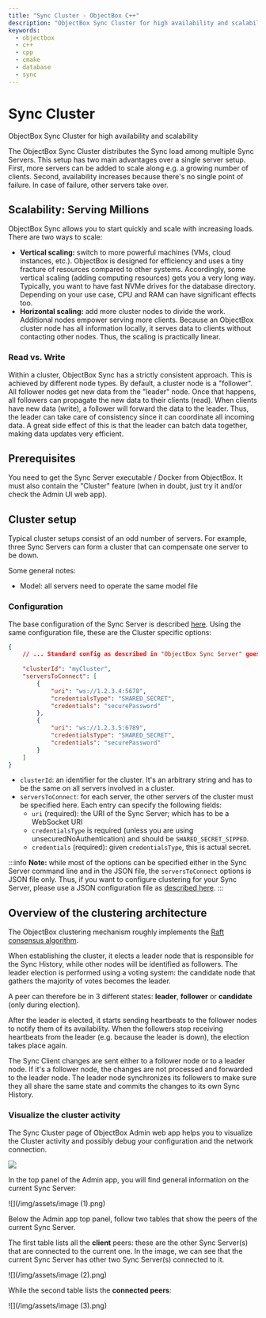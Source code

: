 ```yaml
---
title: "Sync Cluster - ObjectBox C++"
description: "ObjectBox Sync Cluster for high availability and scalability"
keywords:
  - objectbox
  - c++
  - cpp
  - cmake
  - database
  - sync
---
```








<TechnicalArticleSchema
  headline="Sync Cluster - ObjectBox C++"
  description="ObjectBox Sync Cluster for high availability and scalability"
  url="https://cpp.objectbox.io/sync-cluster"
  datePublished="2025-07-17"
  dateModified="2025-07-17"
/>

# Sync Cluster

ObjectBox Sync Cluster for high availability and scalability


The ObjectBox Sync Cluster distributes the Sync load among multiple Sync Servers. This setup has two main advantages over a single server setup. First, more servers can be added to scale along e.g. a growing number of clients. Second, availability increases because there's no single point of failure. In case of failure, other servers take over.

## Scalability: Serving Millions

ObjectBox Sync allows you to start quickly and scale with increasing loads. There are two ways to scale:

* **Vertical scaling:** switch to more powerful machines (VMs, cloud instances, etc.). ObjectBox is designed for efficiency and uses a tiny fracture of resources compared to other systems. Accordingly, some vertical scaling (adding computing resources) gets you a very long way. Typically, you want to have fast NVMe drives for the database directory. Depending on your use case, CPU and RAM can have significant effects too.
* **Horizontal scaling:** add more cluster nodes to divide the work. Additional nodes empower serving more clients. Because an ObjectBox cluster node has all information locally, it serves data to clients without contacting other nodes. Thus, the scaling is practically linear.

### Read vs. Write

Within a cluster, ObjectBox Sync has a strictly consistent approach. This is achieved by different node types. By default, a cluster node is a "follower". All follower nodes get new data from the "leader" node. Once that happens, all followers can propagate the new data to their clients (read). When clients have new data (write), a follower will forward the data to the leader. Thus, the leader can take care of consistency since it can coordinate all incoming data. A great side effect of this is that the leader can batch data together, making data updates very efficient.

## Prerequisites

You need to get the Sync Server executable / Docker from ObjectBox. It must also contain the "Cluster" feature (when in doubt, just try it and/or check the Admin UI web app).

## Cluster setup

Typical cluster setups consist of an odd number of servers. For example, three Sync Servers can form a cluster that can compensate one server to be down.

Some general notes:

* Model: all servers need to operate the same model file

### Configuration

The base configuration of the Sync Server is described [here](configuration#configuration-file). Using the same configuration file, these are the Cluster specific options:

```json
{
    // ... Standard config as described in "ObjectBox Sync Server" goes here
    
    "clusterId": "myCluster",
    "serversToConnect": [
        {
            "uri": "ws://1.2.3.4:5678",
            "credentialsType": "SHARED_SECRET",
            "credentials": "securePassword"
        },
        {
            "uri": "ws://1.2.3.5:6789",
            "credentialsType": "SHARED_SECRET",
            "credentials": "securePassword"
        }
    ]
}
```

* `clusterId`: an identifier for the cluster. It's an arbitrary string and has to be the same on all servers involved in a cluster.
* `serversToConnect`: for each server, the other servers of the cluster must be specified here. Each entry can specify the following fields:
  * `uri` (required): the URI of the Sync Server; which has to be a WebSocket URI
  * `credentialsType` is required (unless you are using unsecuredNoAuthentication) and should be `SHARED_SECRET_SIPPED`.
  * `credentials` (required): given `credentialsType`, this is actual secret.

:::info
**Note:** while most of the options can be specified either in the Sync Server command line and in the JSON file, the `serversToConnect` options is JSON file only. Thus, if you want to configure clustering for your Sync Server, please use a JSON configuration file as [described here](./#configuration-file).
:::

## Overview of the clustering architecture

The ObjectBox clustering mechanism roughly implements the [Raft consensus algorithm](https://en.wikipedia.org/wiki/Raft_\(algorithm\)).

When establishing the cluster, it elects a leader node that is responsible for the Sync History, while other nodes will be identified as followers. The leader election is performed using a voting system: the candidate node that gathers the majority of votes becomes the leader.

A peer can therefore be in 3 different states: **leader**, **follower** or **candidate** (only during election).

After the leader is elected, it starts sending heartbeats to the follower nodes to notify them of its availability. When the followers stop receiving heartbeats from the leader (e.g. because the leader is down), the election takes place again.

The Sync Client changes are sent either to a follower node or to a leader node. If it's a follower node, the changes are not processed and forwarded to the leader node. The leader node synchronizes its followers to make sure they all share the same state and commits the changes to its own Sync History.

### Visualize the cluster activity

The Sync Cluster page of ObjectBox Admin web app helps you to visualize the Cluster activity and possibly debug your configuration and the network connection.

![](/img/assets/image.png)

In the top panel of the Admin app, you will find general information on the current Sync Server:

![](/img/assets/image (1).png)

Below the Admin app top panel, follow two tables that show the peers of the current Sync Server.

The first table lists all the **client** peers: these are the other Sync Server(s) that are connected to the current one. In the image, we can see that the current Sync Server has other two Sync Server(s) connected to it.

![](/img/assets/image (2).png)

While the second table lists the **connected peers**:

![](/img/assets/image (3).png)